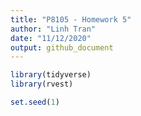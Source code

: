 ```yaml
---
title: "P8105 - Homework 5"
author: "Linh Tran"
date: "11/12/2020"
output: github_document
---
```


```r
library(tidyverse)
library(rvest)

set.seed(1)
```

